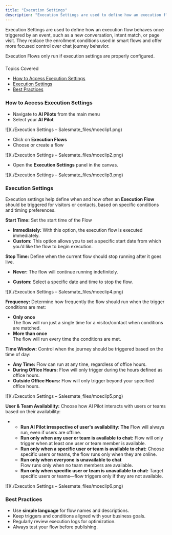 ```yaml
---
title: "Execution Settings"
description: "Execution Settings are used to define how an execution flow behaves once triggered by an event, such as a new conversation, intent match, or page visi..."
---
```


Execution Settings are used to define how an execution flow behaves once triggered by an event, such as a new conversation, intent match, or page visit. They replace the enrollment conditions used in smart flows and offer more focused control over chat journey behavior.  
  

<Note>
Execution Flows only run if execution settings are properly configured. 
</Note>

###   
Topics Covered

*   [How to Access Execution Settings](https://support.salesmate.io/hc/en-us/articles/45879809654553-Execution-Settings#h_01JWJXWWXHPMJ47VSZGNH763CZ)
*   [Execution Settings](https://support.salesmate.io/hc/en-us/articles/45879809654553-Execution-Settings#h_01JWJXWWXH1WHYAH0E2G6BMM0E)
*   [Best Practices](https://support.salesmate.io/hc/en-us/articles/45879809654553-Execution-Settings#01JWJZJW4WAHG1DVT173M8V51X)  
      
    

### How to Access Execution Settings

*   Navigate to **AI Pilots** from the main menu
*   Select your **AI Pilot**

![](./Execution Settings – Salesmate_files/mceclip1.png)

*   Click on **Execution Flows**
*   Choose or create a flow

![](./Execution Settings – Salesmate_files/mceclip2.png)

*   Open the **Execution Settings** panel in the canvas.

![](./Execution Settings – Salesmate_files/mceclip3.png)

### Execution Settings

Execution settings help define when and how often an **Execution Flow** should be triggered for visitors or contacts, based on specific conditions and timing preferences.

**Start Time:** Set the start time of the Flow

*   **Immediately:** With this option, the execution flow is executed immediately.
*   **Custom:** This option allows you to set a specific start date from which you’d like the flow to begin execution.

**Stop Time:** Define when the current flow should stop running after it goes live.

*   **Never:** The flow will continue running indefinitely.
    
*   **Custom:** Select a specific date and time to stop the flow.
    

![](./Execution Settings – Salesmate_files/mceclip4.png)

**Frequency:** Determine how frequently the flow should run when the trigger conditions are met:

*   **Only once**  
    The flow will run just a single time for a visitor/contact when conditions are matched.
*   **More than once**  
    The flow will run every time the conditions are met.

**Time Window:** Control when the journey should be triggered based on the time of day:

*   **Any Time:** Flow can run at any time, regardless of office hours.
*   **During Office Hours:** Flow will only trigger during the hours defined as office hours.
*   **Outside Office Hours:** Flow will only trigger beyond your specified office hours.

![](./Execution Settings – Salesmate_files/mceclip5.png)

**User & Team Availability:** Choose how AI Pilot interacts with users or teams based on their availability:

*   *   **Run AI Pilot irrespective of user's availability: The** Flow will always run, even if users are offline.
    *   **Run only when any user or team is available to chat:** Flow will only trigger when at least one user or team member is available.
    *   **Run only when a specific user or team is available to chat:** Choose specific users or teams, the flow runs only when they are online.
    *   **Run only when everyone is unavailable to chat**  
        Flow runs only when no team members are available.
    *   **Run only when specific user or team is unavailable to chat:** Target specific users or teams—flow triggers only if they are not available.

![](./Execution Settings – Salesmate_files/mceclip6.png)

<Note>


### Best Practices

*   Use **simple language** for flow names and descriptions.
*   Keep triggers and conditions aligned with your business goals.
*   Regularly review execution logs for optimization.
*   Always test your flow before publishing.


</Note>
